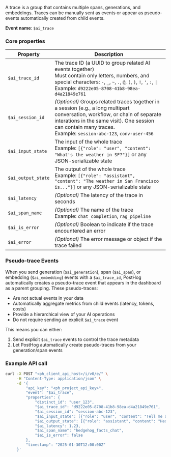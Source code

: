 A trace is a group that contains multiple spans, generations, and embeddings. Traces can be manually sent as events or appear as pseudo-events automatically created from child events.

**Event name**: `$ai_trace`  

### Core properties

| Property | Description |
|----------|-------------|
| `$ai_trace_id` | The trace ID (a UUID to group related AI events together)<br/>Must contain only letters, numbers, and special characters: `-`, `_`, `~`, `.`, `@`, `(`, `)`, `!`, `'`, `:`, <code>\|</code><br/>Example: `d9222e05-8708-41b8-98ea-d4a21849e761` |
| `$ai_session_id` | *(Optional)* Groups related traces together in a session (e.g., a long multipart conversation, workflow, or chain of separate interations in the same visit). One session can contain many traces.<br/>Example: `session-abc-123`, `conv-user-456` |
| `$ai_input_state` | The input of the whole trace<br/>Example: `[{"role": "user", "content": "What's the weather in SF?"}]` or any JSON-serializable state |
| `$ai_output_state` | The output of the whole trace<br/>Example: `[{"role": "assistant", "content": "The weather in San Francisco is..."}]` or any JSON-serializable state |
| `$ai_latency` | *(Optional)* The latency of the trace in seconds |
| `$ai_span_name` | *(Optional)* The name of the trace<br/>Example: `chat_completion`, `rag_pipeline` |
| `$ai_is_error` | *(Optional)* Boolean to indicate if the trace encountered an error |
| `$ai_error` | *(Optional)* The error message or object if the trace failed |

### Pseudo-trace Events

When you send generation (`$ai_generation`), span (`$ai_span`), or embedding (`$ai_embedding`) events with a `$ai_trace_id`, PostHog automatically creates a pseudo-trace event that appears in the dashboard as a parent grouping. These pseudo-traces:

- Are not actual events in your data
- Automatically aggregate metrics from child events (latency, tokens, costs)
- Provide a hierarchical view of your AI operations
- Do not require sending an explicit `$ai_trace` event

This means you can either:
1. Send explicit `$ai_trace` events to control the trace metadata
2. Let PostHog automatically create pseudo-traces from your generation/span events

### Example API call

```bash
curl -X POST "<ph_client_api_host>/i/v0/e/" \
     -H "Content-Type: application/json" \
     -d '{
         "api_key": "<ph_project_api_key>",
         "event": "$ai_trace",
         "properties": {
             "distinct_id": "user_123",
             "$ai_trace_id": "d9222e05-8708-41b8-98ea-d4a21849e761",
             "$ai_session_id": "session-abc-123",
             "$ai_input_state": [{"role": "user", "content": "Tell me a fun fact about hedgehogs"}],
             "$ai_output_state": [{"role": "assistant", "content": "Hedgehogs are small mammals with spines on their back."}],
             "$ai_latency": 1.23,
             "$ai_span_name": "hedgehog_facts_chat",
             "$ai_is_error": false
         },
         "timestamp": "2025-01-30T12:00:00Z"
     }'
```